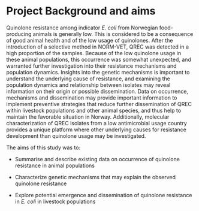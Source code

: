 # Project Background and aims

Quinolone resistance among indicator _E. coli_ from Norwegian food-producing animals is generally low. This is considered to be a consequence of good animal health and of the low usage of quinolones. After the introduction of a selective method in NORM-VET, QREC was detected in a high proportion of the samples. Because of the low quinolone usage in these animal populations, this occurrence was somewhat unexpected, and warranted further investigation into their resistance mechanisms and population dynamics. Insights into the genetic mechanisms is important to understand the underlying cause of resistance, and examining the population dynamics and relationship between isolates may reveal information on their origin or possible dissemination. Data on occurrence, mechanisms and dissemination may provide important information to implement preventive strategies that reduce further dissemination of QREC within livestock populations and other animal species, and thus help to maintain the favorable situation in Norway. Additionally, molecular characterization of QREC isolates from a low antimicrobial usage country provides a unique platform where other underlying causes for resistance development than quinolone usage may be investigated.

The aims of this study was to:

- Summarise and describe existing data on occurrence of quinolone resistance in animal populations

- Characterize genetic mechanisms that may explain the observed quinolone resistance

- Explore potential emergence and dissemination of quinolone resistance in _E. coli_ in livestock populations
